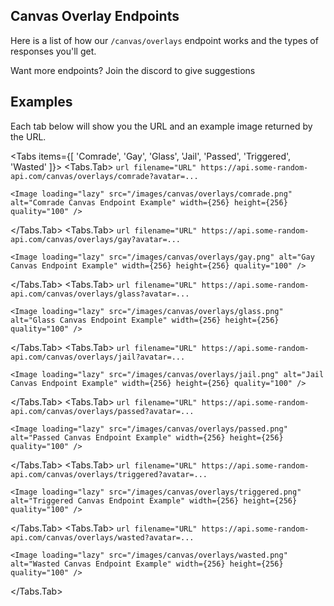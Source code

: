 
## Canvas Overlay Endpoints
Here is a list of how our `/canvas/overlays` endpoint works and the types of responses you'll get.

<Callout type="info">Want more endpoints? Join the discord to give suggestions</Callout>

## Examples

Each tab below will show you the URL and an example image returned by the URL.

<Tabs items={[
  'Comrade', 
  'Gay', 
  'Glass',
  'Jail',
  'Passed',
  'Triggered',
  'Wasted'
  ]}>
  <Tabs.Tab>
    ```url filename="URL"
    https://api.some-random-api.com/canvas/overlays/comrade?avatar=...
    ```

    <Image loading="lazy" src="/images/canvas/overlays/comrade.png" alt="Comrade Canvas Endpoint Example" width={256} height={256} quality="100" />
  </Tabs.Tab>
  <Tabs.Tab>
    ```url filename="URL"
    https://api.some-random-api.com/canvas/overlays/gay?avatar=...
    ```

    <Image loading="lazy" src="/images/canvas/overlays/gay.png" alt="Gay Canvas Endpoint Example" width={256} height={256} quality="100" />
  </Tabs.Tab>
  <Tabs.Tab>
    ```url filename="URL"
    https://api.some-random-api.com/canvas/overlays/glass?avatar=...
    ```

    <Image loading="lazy" src="/images/canvas/overlays/glass.png" alt="Glass Canvas Endpoint Example" width={256} height={256} quality="100" />
  </Tabs.Tab>
  <Tabs.Tab>
    ```url filename="URL"
    https://api.some-random-api.com/canvas/overlays/jail?avatar=...
    ```

    <Image loading="lazy" src="/images/canvas/overlays/jail.png" alt="Jail Canvas Endpoint Example" width={256} height={256} quality="100" />
  </Tabs.Tab>
  <Tabs.Tab>
    ```url filename="URL"
    https://api.some-random-api.com/canvas/overlays/passed?avatar=...
    ```

    <Image loading="lazy" src="/images/canvas/overlays/passed.png" alt="Passed Canvas Endpoint Example" width={256} height={256} quality="100" />
  </Tabs.Tab>
  <Tabs.Tab>
    ```url filename="URL"
    https://api.some-random-api.com/canvas/overlays/triggered?avatar=...
    ```

    <Image loading="lazy" src="/images/canvas/overlays/triggered.png" alt="Triggered Canvas Endpoint Example" width={256} height={256} quality="100" />
  </Tabs.Tab>
  <Tabs.Tab>
    ```url filename="URL"
    https://api.some-random-api.com/canvas/overlays/wasted?avatar=...
    ```

    <Image loading="lazy" src="/images/canvas/overlays/wasted.png" alt="Wasted Canvas Endpoint Example" width={256} height={256} quality="100" />
  </Tabs.Tab>
</Tabs>